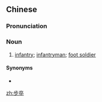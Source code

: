 ==Chinese==
{{zh-forms}}

===Pronunciation===
{{zh-pron
|m=bùzú
|c=bou6 zeot1
|cat=n
}}

===Noun===
{{zh-noun}}

# [[infantry]]; [[infantryman]]; [[foot soldier]]

====Synonyms====
* {{zh-l|步兵}}

{{zh-cat|Occupations}}

[[zh:步卒]]